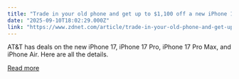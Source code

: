 ```yaml
---
title: "Trade in your old phone and get up to $1,100 off a new iPhone 17 at AT&T - here's how"
date: "2025-09-10T18:02:29.000Z"
link: "https://www.zdnet.com/article/trade-in-your-old-phone-and-get-up-to-1100-off-a-new-iphone-17-at-at-t-heres-how/"
---
```


AT&T has deals on the new iPhone 17, iPhone 17 Pro, iPhone 17 Pro Max, and iPhone Air. Here are all the details.

[Read more](https://www.zdnet.com/article/trade-in-your-old-phone-and-get-up-to-1100-off-a-new-iphone-17-at-at-t-heres-how/)
